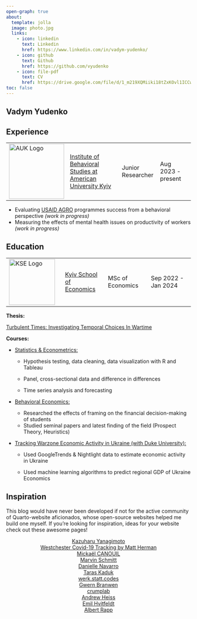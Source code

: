 ```yaml
---
open-graph: true
about:
  template: jolla
  image: photo.jpg
  links:
    - icon: linkedin
      text: Linkedin
      href: https://www.linkedin.com/in/vadym-yudenko/
    - icon: github
      text: Github
      href: https://github.com/vyudenko
    - icon: file-pdf
      text: CV
      href: https://drive.google.com/file/d/1_m219XQMiiki18tZxKOvl1ICCw9h1jRe/view?usp=sharing
toc: false
---
```


## Vadym Yudenko

::: column-body-outset
## Experience

|                                                       |                                                                                       |                   |                    |
|----------------|--------------------------|----------------|----------------|
| ![AUK Logo](auk_logo.svg){alt="AUK Logo" width="150"} | [Institute of Behavioral Studies at American University Kyiv](https://auk.edu.ua/en/) | Junior Researcher | Aug 2023 - present |

::: {.callout-tip title="AUK projects" collapse="true" icon="false" style="text-align: left;"}
-   Evaluating [USAID AGRO](https://www.usaid.gov/ukraine/agriculture-resilience-initiative-agri-ukraine) programmes success from a behavioral perspective *(work in progress)*
-   Measuring the effects of mental health issues on productivity of workers *(work in progress)*
:::

## Education

|                                                       |                                             |                  |                     |
|----------------------|-----------------|-----------------|-----------------|
| ![KSE Logo](kse_logo.jpg){alt="KSE Logo" width="125"} | [Kyiv School of Economics](https://kse.ua/) | MSc of Economics | Sep 2022 - Jan 2024 |

::: {.callout-tip title="KSE" collapse="true" icon="false" style="text-align: left;"}

**Thesis:**

[Turbulent Times: Investigating Temporal Choices In Wartime](https://kse.ua/wp-content/uploads/2024/01/Vadym-Yudenko-Thesis_ammended.pdf)

**Courses:**

-   [Statistics & Econometrics:]{.underline}

    -   Hypothesis testing, data cleaning, data visualization with R and Tableau

    -   Panel, cross-sectional data and difference in differences

    -   Time series analysis and forecasting

-   [Behavioral Economics:]{.underline}

    -   Researched the effects of framing on the financial decision-making of students
    -   Studied seminal papers and latest finding of the field (Prospect Theory, Heuristics)

-   [Tracking Warzone Economic Activity in Ukraine (with [Duke University](https://duke.edu/)):]{.underline}

    -   Used GoogleTrends & Nightlight data to estimate economic activity in Ukraine

    -   Used machine learning algorithms to predict regional GDP of Ukraine Economics
:::


## Inspiration

This blog would have never been developed if not for the active community of Quarto-website aficionados, whose open-source websites helped me build one myself. If you're looking for inspiration, ideas for your website check out these awesome pages!

::: {.callout-warning title="Blogs" collapse="true" icon="false" style="text-align: left;"}
::: {style="text-align: center"}
[Kazuharu Yanagimoto](https://kazuyanagimoto.com/) <br> [Westchester Covid-19 Tracking by Matt Herman](https://westchester-covid.mattherman.info/) <br> [Mickaël CANOUIL](https://mickael.canouil.fr/) <br> [Marvin Schmitt](https://www.marvinschmitt.com/) <br> [Danielle Navarro](https://djnavarro.net/) <br> [Taras Kaduk](https://taraskaduk.com/) <br> [werk.statt.codes](https://werk.statt.codes/) <br> [Gwern Branwen](https://gwern.net/index) <br> [crumplab](https://www.crumplab.com/) <br> [Andrew Heiss](https://www.andrewheiss.com/) <br> [Emil Hvitfeldt](https://www.emilhvitfeldt.com/) <br> [Albert Rapp](https://albert-rapp.de/) <br>
:::
:::
:::
